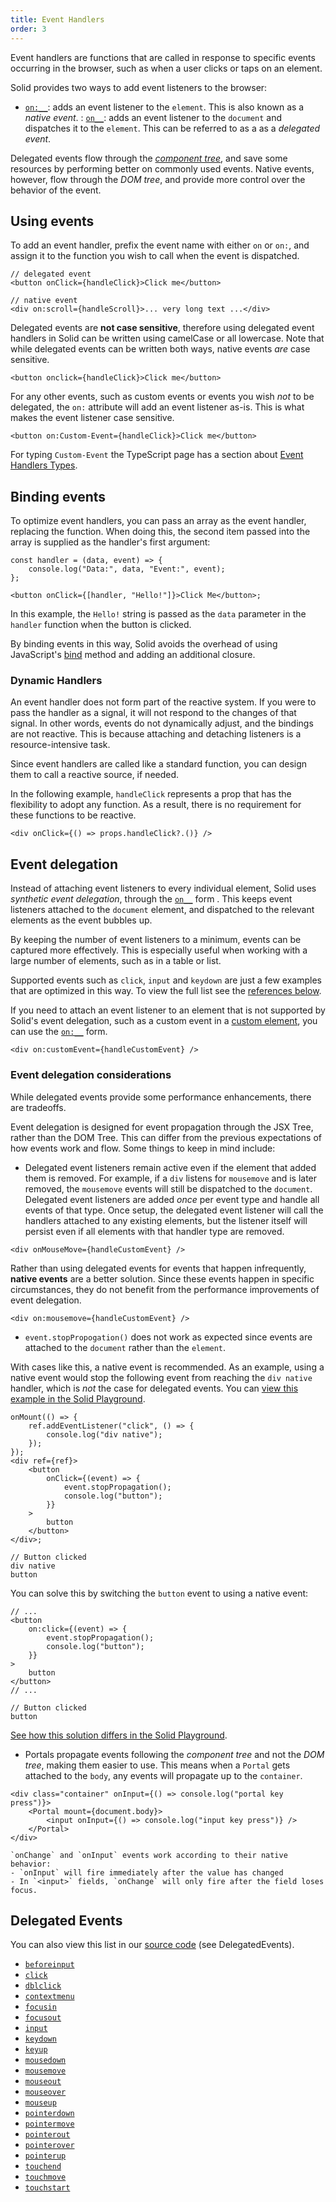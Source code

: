 ```yaml
---
title: Event Handlers
order: 3
---
```


Event handlers are functions that are called in response to specific events occurring in the browser, such as when a user clicks or taps on an element.

Solid provides two ways to add event listeners to the browser:
-  [`on:__`](/reference/jsx-attributes/on-and-oncapture): adds an event listener to the `element`. This is also known as a _native event_.
: [`on__`](/reference/jsx-attributes/on_): adds an event listener to the `document` and dispatches it to the `element`. This can be referred to as a as a _delegated event_.

Delegated events flow through the [_component tree_](concepts/components/basics#component-trees), and save some resources by performing better on commonly used events.
Native events, however, flow through the _DOM tree_, and provide more control over the behavior of the event.

## Using events

To add an event handler, prefix the event name with either `on` or `on:`, and assign it to the function you wish to call when the event is dispatched.

```tsx
// delegated event
<button onClick={handleClick}>Click me</button>

// native event
<div on:scroll={handleScroll}>... very long text ...</div>
```

Delegated events are **not case sensitive**, therefore using delegated event handlers in Solid can be written using camelCase or all lowercase.
Note that while delegated events can be written both ways, native events _are_ case sensitive.

```tsx
<button onclick={handleClick}>Click me</button>
```

For any other events, such as custom events or events you wish _not_ to be delegated, the `on:` attribute will add an event listener as-is.
This is what makes the event listener case sensitive.

```tsx
<button on:Custom-Event={handleClick}>Click me</button>
```

For typing `Custom-Event` the TypeScript page has a section about [Event Handlers Types](/configuration/typescript#event-handling).

## Binding events

To optimize event handlers, you can pass an array as the event handler, replacing the function.
When doing this, the second item passed into the array is supplied as the handler's first argument:

```tsx
const handler = (data, event) => {
	console.log("Data:", data, "Event:", event);
};

<button onClick={[handler, "Hello!"]}>Click Me</button>;
```

In this example, the `Hello!` string is passed as the `data` parameter in the `handler` function when the button is clicked.

By binding events in this way, Solid avoids the overhead of using JavaScript's [bind](https://developer.mozilla.org/en-US/docs/Web/JavaScript/Reference/Global_objects/Function/bind) method and adding an additional closure.

### Dynamic Handlers

An event handler does not form part of the reactive system.
If you were to pass the handler as a signal, it will not respond to the changes of that signal.
In other words, events do not dynamically adjust, and the bindings are not reactive.
This is because attaching and detaching listeners is a resource-intensive task.

Since event handlers are called like a standard function, you can design them to call a reactive source, if needed.

In the following example, `handleClick` represents a prop that 
has the flexibility to adopt any function.
As a result, there is no requirement for these functions to be reactive.

```tsx
<div onClick={() => props.handleClick?.()} />
```

## Event delegation

Instead of attaching event listeners to every individual element, Solid uses _synthetic event delegation_, through the [`on__`](/reference/jsx-attributes/on_) form .
This keeps event listeners attached to the `document` element, and dispatched to the relevant elements as the event bubbles up.

By keeping the number of event listeners to a minimum, events can be captured more effectively.
This is especially useful when working with a large number of elements, such as in a table or list.

Supported events such as `click`, `input` and `keydown` are just a few examples that are optimized in this way.
To view the full list see the [references below](#delegated-events).

If you need to attach an event listener to an element that is not supported by Solid's event delegation, such as a custom event in a [custom element](https://developer.mozilla.org/en-US/docs/Web/API/Web_components/Using_custom_elements), you can use the [`on:__`](/reference/jsx-attributes/on-and-oncapture) form.

```tsx
<div on:customEvent={handleCustomEvent} />
```

### Event delegation considerations

While delegated events provide some performance enhancements, there are tradeoffs.


Event delegation is designed for event propagation through the JSX Tree, rather than the DOM Tree.
This can differ from the previous expectations of how events work and flow.
Some things to keep in mind include:
 - Delegated event listeners remain active even if the element that added them is removed. 
For example, if a `div` listens for `mousemove` and is later removed, the `mousemove` events will still be dispatched to the `document`. 
Delegated event listeners are added _once_ per event type and handle all events of that type. Once setup, the delegated event listener will call the handlers attached to any existing elements, but the listener itself will persist even if all elements with that handler type are removed.

```tsx
<div onMouseMove={handleCustomEvent} />
```

<Callout type="tip" title="Ocassional Events">

Rather than using delegated events for events that happen infrequently, **native events** are a better solution.
Since these events happen in specific circumstances, they do not benefit from the performance improvements of event delegation.

```tsx
<div on:mousemove={handleCustomEvent} />
```

</Callout>

- `event.stopPropogation()` does not work as expected since events are attached to the `document` rather than the `element`.

With cases like this, a native event is recommended.
As an example, using a native event would stop the following event from reaching the `div native` handler, which is _not_ the case for delegated events.
You can [view this example in the Solid Playground](https://playground.solidjs.com/anonymous/c5346f84-01e4-4080-8ace-4443ffd0bb10).

```tsx
onMount(() => {
	ref.addEventListener("click", () => {
		console.log("div native");
	});
});
<div ref={ref}>
	<button
		onClick={(event) => {
			event.stopPropagation();
			console.log("button");
		}}
	>
		button
	</button>
</div>;
```

```shellsession title="Console output"
// Button clicked
div native
button
```

You can solve this by switching the `button` event to using a native event:

```tsx ins="on:click"
// ...
<button
	on:click={(event) => {
		event.stopPropagation();
		console.log("button");
	}}
>
	button
</button>
// ...
```

```shellsession title="Console output"
// Button clicked
button
```

[See how this solution differs in the Solid Playground](https://playground.solidjs.com/anonymous/9e2deddc-2e83-4ac2-8ee0-49c7c3a45d11).

- Portals propagate events following the _component tree_ and not the _DOM tree_, making them easier to use.
This means when a `Portal` gets attached to the `body`, any events will propagate up to the `container`.

```tsx
<div class="container" onInput={() => console.log("portal key press")}>
	<Portal mount={document.body}>
		<input onInput={() => console.log("input key press")} />
	</Portal>
</div>
```

<Callout type="info" title="onInput / onChange">

    `onChange` and `onInput` events work according to their native behavior:
    - `onInput` will fire immediately after the value has changed
    - In `<input>` fields, `onChange` will only fire after the field loses focus.

</Callout>

## Delegated Events

You can also view this list in our [source code](https://github.com/ryansolid/dom-expressions/blob/main/packages/dom-expressions/src/constants.js) (see DelegatedEvents).

- [`beforeinput`](https://developer.mozilla.org/en-US/docs/Web/API/Element/beforeinput_event)
- [`click`](https://developer.mozilla.org/en-US/docs/Web/API/HTMLElement/click)
- [`dblclick`](https://developer.mozilla.org/en-US/docs/Web/API/Element/dblclick_event)
- [`contextmenu`](https://developer.mozilla.org/en-US/docs/Web/API/Element/contextmenu_event)
- [`focusin`](https://developer.mozilla.org/en-US/docs/Web/API/Element/focusin_event)
- [`focusout`](https://developer.mozilla.org/en-US/docs/Web/API/Element/focusout_event)
- [`input`](https://developer.mozilla.org/en-US/docs/Web/API/Element/input_event)
- [`keydown`](https://developer.mozilla.org/en-US/docs/Web/API/Element/keydown_event)
- [`keyup`](https://developer.mozilla.org/en-US/docs/Web/API/Element/keyup_event)
- [`mousedown`](https://developer.mozilla.org/en-US/docs/Web/API/Element/mousedown_event)
- [`mousemove`](https://developer.mozilla.org/en-US/docs/Web/API/Element/mousemove_event)
- [`mouseout`](https://developer.mozilla.org/en-US/docs/Web/API/Element/mouseout_event)
- [`mouseover`](https://developer.mozilla.org/en-US/docs/Web/API/Element/mouseover_event)
- [`mouseup`](https://developer.mozilla.org/en-US/docs/Web/API/Element/mouseup_event)
- [`pointerdown`](https://developer.mozilla.org/en-US/docs/Web/API/Element/pointerdown_event)
- [`pointermove`](https://developer.mozilla.org/en-US/docs/Web/API/Element/pointermove_event)
- [`pointerout`](https://developer.mozilla.org/en-US/docs/Web/API/Element/pointerout_event)
- [`pointerover`](https://developer.mozilla.org/en-US/docs/Web/API/Element/pointerover_event)
- [`pointerup`](https://developer.mozilla.org/en-US/docs/Web/API/Element/pointerup_event)
- [`touchend`](https://developer.mozilla.org/en-US/docs/Web/API/Element/touchend_event)
- [`touchmove`](https://developer.mozilla.org/en-US/docs/Web/API/Element/touchmove_event)
- [`touchstart`](https://developer.mozilla.org/en-US/docs/Web/API/Element/touchstart_event)

